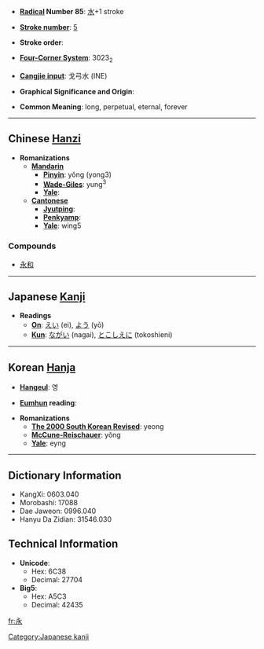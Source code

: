 * '''[[Wiktionary:Chinese radical index| Radical]] Number 85''': [[Wiktionary:Chinese radical index 水|水]]+1 stroke

* '''[[Wiktionary:Chinese total strokes index|Stroke number]]''': [[Wiktionary:Chinese total strokes index 5|5]]

* '''Stroke order''': 

* '''[[Wiktionary:Chinese four corner index|Four-Corner System]]''': 3023<sub>2</sub>

* '''[[Wiktionary:Chinese Cangjie index|Cangjie input]]''': 戈弓水 (INE)

* '''Graphical Significance and Origin''': 

* '''Common Meaning''': long, perpetual, eternal, forever

----

== Chinese [[Hanzi]] ==

* '''Romanizations'''
** '''[[Mandarin]]'''
*** '''[[Pinyin]]''': yǒng (yong3)
*** '''[[Wade-Giles]]''': yung<sup>3</sup>
*** '''[[Yale]]''': 
** '''[[Cantonese]]'''
*** '''[[Jyutping]]''':
*** '''[[Penkyamp]]''': 
*** '''[[Yale]]''': wing5

===Compounds===
{{top}}
*[[永和]]
{{mid}}
{{bottom}}
----

== Japanese [[Kanji]] ==

* '''Readings'''
** '''[[On]]''': [[えい]] (ei), [[よう]] (yō)
** '''[[Kun]]''': [[ながい]] (nagai), [[とこしえに]] (tokoshieni)

[[Category:Japanese kanji]]
----

== Korean [[Hanja]] ==

* '''[[Hangeul]]''': 영

* '''[[Eumhun]] reading''': 

* '''Romanizations'''
** '''[[The 2000 South Korean Revised Romanization|The 2000 South Korean Revised]]''': yeong
** '''[[McCune-Reischauer]]''': yŏng
** '''[[Yale]]''': eyng

----

== Dictionary Information ==

* KangXi: 0603.040
* Morobashi: 17088
* Dae Jaweon: 0996.040
* Hanyu Da Zidian: 31546.030

== Technical Information ==

* '''Unicode''':
** Hex: 6C38
** Decimal: 27704
* '''Big5''':
** Hex: A5C3
** Decimal: 42435

[[fr:永]]